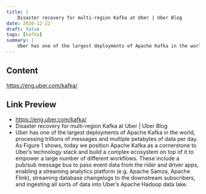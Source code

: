 ```yaml
---
title: |
    Disaster recovery for multi-region Kafka at Uber | Uber Blog
date: 2020-12-22
draft: false
tags: [kafka]
summary: |
    Uber has one of the largest deployments of Apache Kafka in the world, processing trillions of messages and multiple petabytes of data per day. As Figure 1 shows, today we position Apache Kafka as a cornerstone to Uber’s technology stack and build a complex ecosystem on top of it to empower a large number of different workflows. These include a pub/sub message bus to pass event data from the rider and driver apps, enabling a streaming analytics platform (e.g. Apache Samza, Apache Flink), streaming database changelogs to the downstream subscribers, and ingesting all sorts of data into Uber’s Apache Hadoop data lake.
---
```


## Content

https://eng.uber.com/kafka/

## Link Preview

- https://eng.uber.com/kafka/
- Disaster recovery for multi-region Kafka at Uber | Uber Blog
- Uber has one of the largest deployments of Apache Kafka in the world, processing trillions of messages and multiple petabytes of data per day. As Figure 1 shows, today we position Apache Kafka as a cornerstone to Uber’s technology stack and build a complex ecosystem on top of it to empower a large number of different workflows. These include a pub/sub message bus to pass event data from the rider and driver apps, enabling a streaming analytics platform (e.g. Apache Samza, Apache Flink), streaming database changelogs to the downstream subscribers, and ingesting all sorts of data into Uber’s Apache Hadoop data lake.

